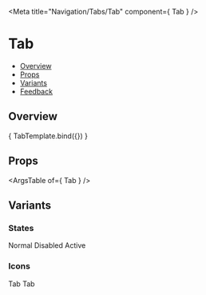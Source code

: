 
<Meta
  title="Navigation/Tabs/Tab"
  component={ Tab }
/>

<!--- Component template -->


<!--- Component documentation -->

# Tab
- [Overview](#overview)
- [Props](#props)
- [Variants](#variants)
- [Feedback](#feedback)

## Overview
<Canvas>
  <Story name="Overview"
         args={ {children: "Tab"} }>
    { TabTemplate.bind({}) }
  </Story>
</Canvas>

## Props
<ArgsTable of={ Tab } />

## Variants
### States
<Canvas>
  <Story name="States">
    <Tab>Normal</Tab>
    <Tab disabled>Disabled</Tab>
    <Tab active>Active</Tab>
  </Story>
</Canvas>

### Icons
<Canvas>
  <Story name="Icons">
    <Tab icon={Email}>
      Tab
    </Tab>
    <Tab icon={Email} iconSide="right">
      Tab
    </Tab>
  </Story>
</Canvas>
